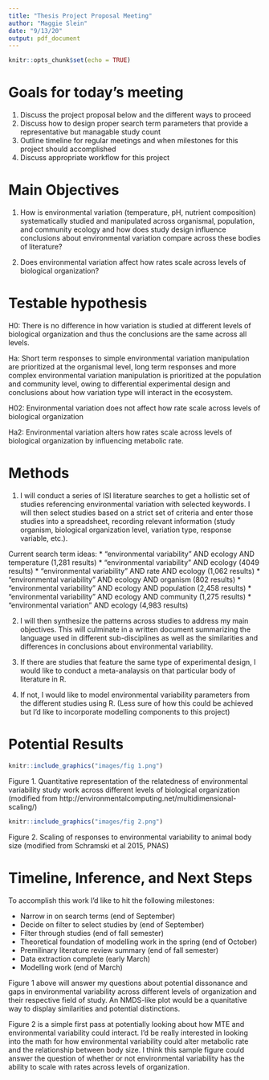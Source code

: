 ```yaml
---
title: "Thesis Project Proposal Meeting"
author: "Maggie Slein"
date: "9/13/20"
output: pdf_document
---
```


```r
knitr::opts_chunk$set(echo = TRUE)
```

# Goals for today's meeting 
1. Discuss the project proposal below and the different ways to proceed
2. Discuss how to design proper search term parameters that provide a representative but managable study count
3. Outline timeline for regular meetings and when milestones for this project should accomplished
4. Discuss appropriate workflow for this project 

# Main Objectives 
1. How is environmental variation (temperature, pH, nutrient composition) systematically studied and manipulated across organismal, population, and community ecology and how does study design influence conclusions about environmental variation compare across these bodies of literature?

2. Does environmental variation affect how rates scale across levels of biological organization?

# Testable hypothesis
H0: There is no difference in how variation is studied at different levels of biological organization and thus the conclusions are the same across all levels.

Ha: Short term responses to simple environmental variation manipulation are prioritized at the organismal level, long term responses and more complex environmental variation manipulation is prioritized at the population and community level, owing to differential experimental design and conclusions about how variation type will interact in the ecosystem.

H02: Environmental variation does not affect how rate scale across levels of biological organization

Ha2: Environmental variation alters how rates scale across levels of biological organization by influencing metabolic rate.

# Methods
1. I will conduct a series of ISI literature searches to get a hollistic set of studies referencing environmental variation with selected keywords. I will then select studies based on a strict set of criteria and enter those studies into a spreadsheet, recording relevant information (study organism, biological organization level, variation type, response variable, etc.). 

Current search term ideas:
* "environmental variability" AND ecology AND temperature (1,281 results)
* "environmental variability" AND ecology (4049 results)
* "environmental variability" AND rate AND ecology (1,062 results)
* "environmental variability" AND ecology AND organism (802 results)
* "environmental variability" AND ecology AND population (2,458 results)
* "environmental variability" AND ecology AND community (1,275 results)
* "environmental variation" AND ecology (4,983 results)

2. I will then synthesize the patterns across studies to address my main objectives. This will culminate in a written document summarizing the language used in different sub-disciplines as well as the similarities and differences in conclusions about environmental variability. 

3. If there are studies that feature the same type of experimental design, I would like to conduct a meta-analaysis on that particular body of literature in R. 

4. If not, I would like to model environmental variability parameters from the different studies using R. (Less sure of how this could be achieved but I'd like to incorporate modelling components to this project)

# Potential Results
```r
knitr::include_graphics("images/fig 1.png")
```
Figure 1. Quantitative representation of the relatedness of environmental variability study work across different levels of biological organization (modified from http://environmentalcomputing.net/multidimensional-scaling/)


```r
knitr::include_graphics("images/fig 2.png")
```

Figure 2. Scaling of responses to environmental variability to animal body size (modified from Schramski et al 2015, PNAS)


# Timeline, Inference, and Next Steps
To accomplish this work I'd like to hit the following milestones:

* Narrow in on search terms (end of September)
* Decide on filter to select studies by (end of September)
* Filter through studies (end of fall semester)
* Theoretical foundation of modelling work in the spring (end of October)
* Premilinary literature review summary (end of fall semester)
* Data extraction complete (early March)
* Modelling work (end of March)


Figure 1 above will answer my questions about potential dissonance and gaps in environmental variability across different levels of organization and their respective field of study. An NMDS-like plot would be a quanitative way to display similarities and potential distinctions. 

Figure 2 is a simple first pass at potentially looking about how MTE and environmental variability could interact. I'd be really interested in looking into the math for how environmental variability could alter metabolic rate and the relationship between body size. I think this sample figure could answer the question of whether or not environmental variability has the ability to scale with rates across levels of organization.